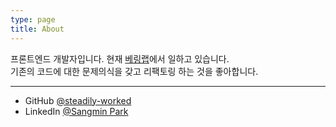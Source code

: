 ```yaml
---
type: page
title: About
---
```


프론트엔드 개발자입니다. 현재 [베링랩](https://beringlab.com/)에서 일하고 있습니다.<br />
기존의 코드에 대한 문제의식을 갖고 리팩토링 하는 것을 좋아합니다.

---

- GitHub [@steadily-worked](https://github.com/steadily-worked)
- LinkedIn [@Sangmin Park](https://www.linkedin.com/in/sangmin-park-52373122a/)

